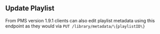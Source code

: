 
## Update Playlist

<OperationInfo method='put' path='/playlists/{playlistID}' />

From PMS version 1.9.1 clients can also edit playlist metadata using this endpoint as they would via `PUT /library/metadata/\{playlistID\}`

